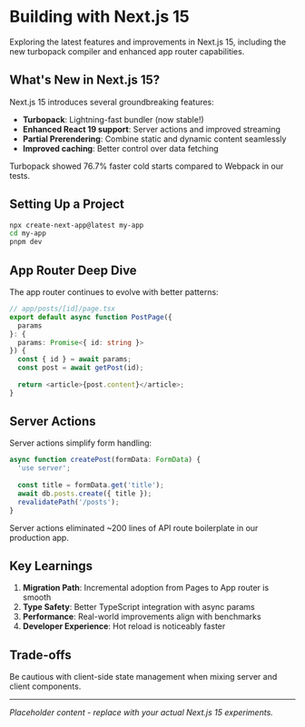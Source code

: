 # Building with Next.js 15

Exploring the latest features and improvements in Next.js 15, including the new turbopack compiler and enhanced app router capabilities.

## What's New in Next.js 15?

Next.js 15 introduces several groundbreaking features:

- **Turbopack**: Lightning-fast bundler (now stable!)
- **Enhanced React 19 support**: Server actions and improved streaming
- **Partial Prerendering**: Combine static and dynamic content seamlessly
- **Improved caching**: Better control over data fetching

<Callout type="info" title="Performance Gains">
Turbopack showed 76.7% faster cold starts compared to Webpack in our tests.
</Callout>

## Setting Up a Project

```bash
npx create-next-app@latest my-app
cd my-app
pnpm dev
```

## App Router Deep Dive

The app router continues to evolve with better patterns:

```typescript
// app/posts/[id]/page.tsx
export default async function PostPage({ 
  params 
}: { 
  params: Promise<{ id: string }> 
}) {
  const { id } = await params;
  const post = await getPost(id);
  
  return <article>{post.content}</article>;
}
```

## Server Actions

Server actions simplify form handling:

```typescript
async function createPost(formData: FormData) {
  'use server';
  
  const title = formData.get('title');
  await db.posts.create({ title });
  revalidatePath('/posts');
}
```

<Callout type="success">
Server actions eliminated ~200 lines of API route boilerplate in our production app.
</Callout>

## Key Learnings

1. **Migration Path**: Incremental adoption from Pages to App router is smooth
2. **Type Safety**: Better TypeScript integration with async params
3. **Performance**: Real-world improvements align with benchmarks
4. **Developer Experience**: Hot reload is noticeably faster

## Trade-offs

<Callout type="warning">
Be cautious with client-side state management when mixing server and client components.
</Callout>

---

*Placeholder content - replace with your actual Next.js 15 experiments.*
